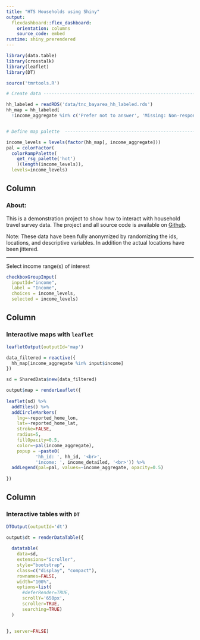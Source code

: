 ```yaml
---
title: "HTS Households using Shiny"
output: 
  flexdashboard::flex_dashboard:
    orientation: columns
    source_code: embed
runtime: shiny_prerendered
---
```


```r

library(data.table)
library(crosstalk)
library(leaflet)
library(DT)

source('tmrtools.R')

# Create data -----------------------------------------------------------------

hh_labeled = readRDS('data/tnc_bayarea_hh_labeled.rds')
hh_map = hh_labeled[
  !income_aggregate %in% c('Prefer not to answer', 'Missing: Non-response', 'Missing: Skip logic') & !is.na(income_aggregate)]


# Define map palette  -------------------------------------------------------

income_levels = levels(factor(hh_map[, income_aggregate]))
pal = colorFactor(
  colorRampPalette(
    get_rsg_palette('hot')
    )(length(income_levels)),
  levels=income_levels)

```

Column {.sidebar}
-----------------------------------------------------------------------

### About:

This is a demonstration project to show how to interact with household travel survey data.  The project and all source code is available on [Github](https://github.com/landisrm/rTED_2020).

Note: These data have been fully anonymized by randomizing the ids, locations, and descriptive variables.  In addition the actual locations have been jittered.  

*** 

Select income range(s) of interest

```r

checkboxGroupInput(
  inputId="income",
  label = "Income",
  choices = income_levels, 
  selected = income_levels)
```



Column {data-width=500}
-----------------------------------------------------------------------

### Interactive maps with `leaflet`

```r
leafletOutput(outputId='map')

```

```r

data_filtered = reactive({
  hh_map[income_aggregate %in% input$income]
})

sd = SharedData$new(data_filtered)

output$map = renderLeaflet({
  
leaflet(sd) %>%
  addTiles() %>%
  addCircleMarkers(
    lng=~reported_home_lon,
    lat=~reported_home_lat,
    stroke=FALSE,
    radius=5,
    fillOpacity=0.5,
    color=~pal(income_aggregate),
    popup = ~paste0(
           'hh_id: ', hh_id, '<br>',
           'income: ', income_detailed, '<br>')) %>%
  addLegend(pal=pal, values=~income_aggregate, opacity=0.5)
  
})
```

Column {data-width=500}
-----------------------------------------------------------------------

### Interactive tables with `DT`

```r
DTOutput(outputId='dt')
```

```r

output$dt = renderDataTable({
  
  datatable(
    data=sd,
    extensions="Scroller",
    style="bootstrap",
    class=c("display", "compact"),
    rownames=FALSE,
    width="100%",
    options=list(
      #deferRender=TRUE,
      scrollY='650px',
      scroller=TRUE,
      searching=TRUE)
  )
  
  
}, server=FALSE)
```

